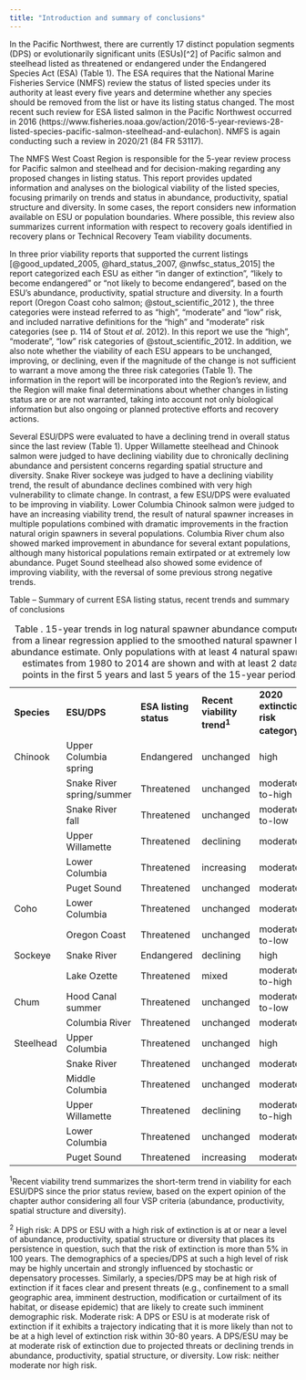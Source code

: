 ```yaml
---
title: "Introduction and summary of conclusions"
---
```


In the Pacific Northwest, there are currently 17 distinct population segments (DPS) or evolutionarily significant units (ESUs)\[\^2\] of Pacific salmon and steelhead listed as threatened or endangered under the Endangered Species Act (ESA) (Table 1). The ESA requires that the National Marine Fisheries Service (NMFS) review the status of listed species under its authority at least every five years and determine whether any species should be removed from the list or have its listing status changed. The most recent such review for ESA listed salmon in the Pacific Northwest occurred in 2016 (https://www.fisheries.noaa.gov/action/2016-5-year-reviews-28-listed-species-pacific-salmon-steelhead-and-eulachon). NMFS is again conducting such a review in 2020/21 (84 FR 53117).

The NMFS West Coast Region is responsible for the 5-year review process for Pacific salmon and steelhead and for decision-making regarding any proposed changes in listing status. This report provides updated information and analyses on the biological viability of the listed species, focusing primarily on trends and status in abundance, productivity, spatial structure and diversity. In some cases, the report considers new information available on ESU or population boundaries. Where possible, this review also summarizes current information with respect to recovery goals identified in recovery plans or Technical Recovery Team viability documents.

In three prior viability reports that supported the current listings [@good_updated_2005, @hard_status_2007, @nwfsc_status_2015] the report categorized each ESU as either "in danger of extinction", "likely to become endangered" or "not likely to become endangered", based on the ESU's abundance, productivity, spatial structure and diversity. In a fourth report (Oregon Coast coho salmon; @stout_scientific_2012 ), the three categories were instead referred to as "high", "moderate" and "low" risk, and included narrative definitions for the "high" and "moderate" risk categories (see p. 114 of Stout *et al*. 2012). In this report we use the "high", "moderate", "low" risk categories of @stout_scientific_2012. In addition, we also note whether the viability of each ESU appears to be unchanged, improving, or declining, even if the magnitude of the change is not sufficient to warrant a move among the three risk categories (Table 1). The information in the report will be incorporated into the Region's review, and the Region will make final determinations about whether changes in listing status are or are not warranted, taking into account not only biological information but also ongoing or planned protective efforts and recovery actions.

Several ESU/DPS were evaluated to have a declining trend in overall status since the last review (Table 1). Upper Willamette steelhead and Chinook salmon were judged to have declining viability due to chronically declining abundance and persistent concerns regarding spatial structure and diversity. Snake River sockeye was judged to have a declining viability trend, the result of abundance declines combined with very high vulnerability to climate change. In contrast, a few ESU/DPS were evaluated to be improving in viability. Lower Columbia Chinook salmon were judged to have an increasing viability trend, the result of natural spawner increases in multiple populations combined with dramatic improvements in the fraction natural origin spawners in several populations. Columbia River chum also showed marked improvement in abundance for several extant populations, although many historical populations remain extirpated or at extremely low abundance. Puget Sound steelhead also showed some evidence of improving viability, with the reversal of some previous strong negative trends.

Table -- Summary of current ESA listing status, recent trends and summary of conclusions

|             |                           |                        |                               |                                      |
|:-------------|:-------------|--------------|:-------------|:-------------|
| **Species** | **ESU/DPS**               | **ESA listing status** | **Recent viability trend^1^** | **2020 extinction risk category^2^** |
| Chinook     | Upper Columbia spring     | Endangered             | unchanged                     | high                                 |
|             | Snake River spring/summer | Threatened             | unchanged                     | moderate-to-high                     |
|             | Snake River fall          | Threatened             | unchanged                     | moderate-to-low                      |
|             | Upper Willamette          | Threatened             | declining                     | moderate                             |
|             | Lower Columbia            | Threatened             | increasing                    | moderate                             |
|             | Puget Sound               | Threatened             | unchanged                     | moderate                             |
| Coho        | Lower Columbia            | Threatened             | unchanged                     | moderate                             |
|             | Oregon Coast              | Threatened             | unchanged                     | moderate-to-low                      |
| Sockeye     | Snake River               | Endangered             | declining                     | high                                 |
|             | Lake Ozette               | Threatened             | mixed                         | moderate-to-high                     |
| Chum        | Hood Canal summer         | Threatened             | unchanged                     | moderate-to-low                      |
|             | Columbia River            | Threatened             | unchanged                     | moderate                             |
| Steelhead   | Upper Columbia            | Threatened             | unchanged                     | high                                 |
|             | Snake River               | Threatened             | unchanged                     | moderate                             |
|             | Middle Columbia           | Threatened             | unchanged                     | moderate                             |
|             | Upper Willamette          | Threatened             | declining                     | moderate-to-high                     |
|             | Lower Columbia            | Threatened             | unchanged                     | moderate                             |
|             | Puget Sound               | Threatened             | increasing                    | moderate                             |

: Table . 15-year trends in log natural spawner abundance computed from a linear regression applied to the smoothed natural spawner log abundance estimate. Only populations with at least 4 natural spawner estimates from 1980 to 2014 are shown and with at least 2 data points in the first 5 years and last 5 years of the 15-year period.

^1^Recent viability trend summarizes the short-term trend in viability for each ESU/DPS since the prior status review, based on the expert opinion of the chapter author considering all four VSP criteria (abundance, productivity, spatial structure and diversity).

^2^ High risk: A DPS or ESU with a high risk of extinction is at or near a level of abundance, productivity, spatial structure or diversity that places its persistence in question, such that the risk of extinction is more than 5% in 100 years. The demographics of a species/DPS at such a high level of risk may be highly uncertain and strongly influenced by stochastic or depensatory processes. Similarly, a species/DPS may be at high risk of extinction if it faces clear and present threats (e.g., confinement to a small geographic area, imminent destruction, modification or curtailment of its habitat, or disease epidemic) that are likely to create such imminent demographic risk. Moderate risk: A DPS or ESU is at moderate risk of extinction if it exhibits a trajectory indicating that it is more likely than not to be at a high level of extinction risk within 30-80 years. A DPS/ESU may be at moderate risk of extinction due to projected threats or declining trends in abundance, productivity, spatial structure, or diversity. Low risk: neither moderate nor high risk.
